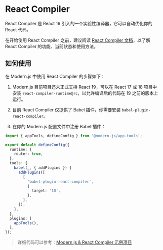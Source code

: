 # React Compiler

React Compiler 是 React 19 引入的一个实验性编译器，它可以自动优化你的 React 代码。

在开始使用 React Compiler 之前，建议阅读 [React Compiler 文档](https://zh-hans.react.dev/learn/react-compiler)，以了解 React Compiler 的功能、当前状态和使用方法。

## 如何使用

在 Modern.js 中使用 React Compiler 的步骤如下：

1. Modern.js 目前项目还未正式支持 React 19，可以在 React 17 或 18 项目中安装 `react-compiler-runtime@rc`，以允许编译后的代码在 19 之前的版本上运行。

2. 目前 React Compiler 仅提供了 Babel 插件，你需要安装 `babel-plugin-react-compiler`。

3. 在你的 Modern.js 配置文件中注册 Babel 插件：

```ts title="modern.config.ts"
import { appTools, defineConfig } from '@modern-js/app-tools';

export default defineConfig({
  runtime: {
    router: true,
  },
  tools: {
    babel(_, { addPlugins }) {
      addPlugins([
        [
          'babel-plugin-react-compiler',
          {
            target: '18',
          },
        ],
      ]);
    },
  },
  plugins: [
    appTools(),
  ],
});
```

> 详细代码可以参考：[Modern.js & React Compiler 示例项目](https://github.com/web-infra-dev/modern-js-examples/tree/main/examples/react-compiler)
